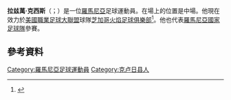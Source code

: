 {{noteta|G1=足球
|1=zh-hans:拉兹万·科西斯;zh-hk:高斯斯;zh-tw:拉兹萬·克西斯;
}}
'''拉兹萬·克西斯'''（{{lang-ro|Răzvan Cociș}}；{{bd|1983年|2月19日}}）是一位[[羅馬尼亞|羅馬尼亞]]足球運動員。在場上的位置是中場。他現在效力於[[美國職業足球大聯盟|美國職業足球大聯盟]]球隊[[芝加哥火焰足球俱樂部|芝加哥火焰足球俱樂部]]<ref>{{Cite web |url=http://www.mlssoccer.com/news/article/2014/07/14/chicago-fire-add-veteran-romanian-international-midfielder-razvan-cocis |title=存档副本 |access-date=2015-06-03 |archive-date=2015-08-05 |archive-url=https://web.archive.org/web/20150805075103/http://www.mlssoccer.com/news/article/2014/07/14/chicago-fire-add-veteran-romanian-international-midfielder-razvan-cocis |dead-url=no }}</ref>。他也代表[[羅馬尼亞國家足球隊|羅馬尼亞國家足球隊]]參賽。
==參考資料==
{{Reflist}}
{{2008年歐洲足球錦標賽羅馬尼亞參賽名單}}

{{DEFAULTSORT: Cociș, Răzvan}}
[[Category:羅馬尼亞足球運動員|Category:羅馬尼亞足球運動員]]
[[Category:克卢日县人|Category:克卢日县人]]